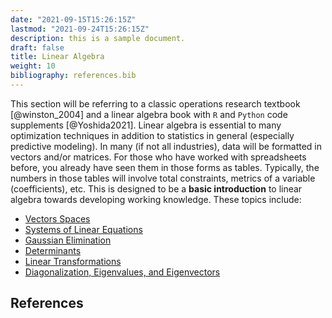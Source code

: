 ```yaml
---
date: "2021-09-15T15:26:15Z"
lastmod: "2021-09-24T15:26:15Z"
description: this is a sample document.
draft: false
title: Linear Algebra 
weight: 10
bibliography: references.bib
---
```


This section will be referring to a classic operations research textbook 
[@winston_2004] and a linear algebra book with `R` and `Python` code supplements
[@Yoshida2021]. Linear algebra is essential to many optimization techniques in 
addition to statistics in general (especially predictive modeling). In many (if 
not all industries), data will be formatted in vectors and/or matrices. For those 
who have worked with spreadsheets before, you already have seen them in those 
forms as tables. Typically, the numbers in those tables will involve total 
constraints, metrics of a variable (coefficients), etc. This is designed to be a 
**basic introduction** to linear algebra towards developing working knowledge. 
These topics include:

* [Vectors Spaces](./1)
* [Systems of Linear Equations](./2)
* [Gaussian Elimination](./3)
* [Determinants](./4)
* [Linear Transformations](./5)
* [Diagonalization, Eigenvalues, and Eigenvectors](./6)

## References

